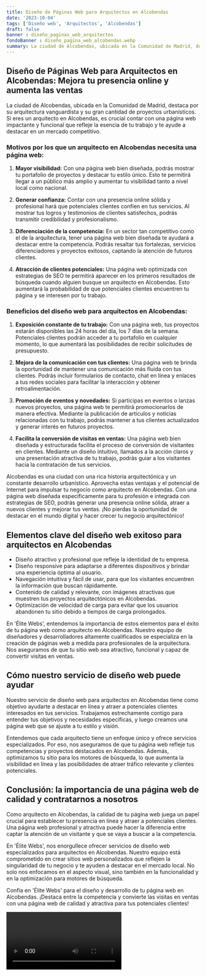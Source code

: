 ```yaml
---
title: Diseño de Páginas Web para Arquitectos en Alcobendas
date: '2023-10-04'
tags: ['Diseño web', 'Arquitectos', 'Alcobendas']
draft: false
banner : diseño_paginas_web_arquitectos
fondoBanner : diseño_pagina_web_alcobendas.webp
summary: La ciudad de Alcobendas, ubicada en la Comunidad de Madrid, destaca por su arquitectura vanguardista y su gran cantidad de proyectos urbanísticos. Si eres un arquitecto en Alcobendas, es crucial contar con una página web impactante y funcional que refleje la esencia de tu trabajo y te ayude a destacar en un mercado competitivo.
---
```


## Diseño de Páginas Web para Arquitectos en Alcobendas: Mejora tu presencia online y aumenta las ventas

La ciudad de Alcobendas, ubicada en la Comunidad de Madrid, destaca por su arquitectura vanguardista y su gran cantidad de proyectos urbanísticos. Si eres un arquitecto en Alcobendas, es crucial contar con una página web impactante y funcional que refleje la esencia de tu trabajo y te ayude a destacar en un mercado competitivo.

### Motivos por los que un arquitecto en Alcobendas necesita una página web:

1. **Mayor visibilidad:**
   Con una página web bien diseñada, podrás mostrar tu portafolio de proyectos y destacar tu estilo único. Esto te permitirá llegar a un público más amplio y aumentar tu visibilidad tanto a nivel local como nacional.

2. **Generar confianza:**
   Contar con una presencia online sólida y profesional hará que potenciales clientes confíen en tus servicios. Al mostrar tus logros y testimonios de clientes satisfechos, podrás transmitir credibilidad y profesionalismo.

3. **Diferenciación de la competencia:**
   En un sector tan competitivo como el de la arquitectura, tener una página web bien diseñada te ayudará a destacar entre la competencia. Podrás resaltar tus fortalezas, servicios diferenciadores y proyectos exitosos, captando la atención de futuros clientes.

4. **Atracción de clientes potenciales:**
   Una página web optimizada con estrategias de SEO te permitirá aparecer en los primeros resultados de búsqueda cuando alguien busque un arquitecto en Alcobendas. Esto aumentará la probabilidad de que potenciales clientes encuentren tu página y se interesen por tu trabajo.

### Beneficios del diseño web para arquitectos en Alcobendas:

1. **Exposición constante de tu trabajo:**
   Con una página web, tus proyectos estarán disponibles las 24 horas del día, los 7 días de la semana. Potenciales clientes podrán acceder a tu portafolio en cualquier momento, lo que aumentará las posibilidades de recibir solicitudes de presupuesto.

2. **Mejora de la comunicación con tus clientes:**
   Una página web te brinda la oportunidad de mantener una comunicación más fluida con tus clientes. Podrás incluir formularios de contacto, chat en línea y enlaces a tus redes sociales para facilitar la interacción y obtener retroalimentación.

3. **Promoción de eventos y novedades:**
   Si participas en eventos o lanzas nuevos proyectos, una página web te permitirá promocionarlos de manera efectiva. Mediante la publicación de artículos y noticias relacionadas con tu trabajo, podrás mantener a tus clientes actualizados y generar interés en futuros proyectos.

4. **Facilita la conversión de visitas en ventas:**
   Una página web bien diseñada y estructurada facilita el proceso de conversión de visitantes en clientes. Mediante un diseño intuitivo, llamados a la acción claros y una presentación atractiva de tu trabajo, podrás guiar a los visitantes hacia la contratación de tus servicios.

Alcobendas es una ciudad con una rica historia arquitectónica y un constante desarrollo urbanístico. Aprovecha estas ventajas y el potencial de Internet para impulsar tu negocio como arquitecto en Alcobendas. Con una página web diseñada específicamente para tu profesión e integrada con estrategias de SEO, podrás generar una presencia online sólida, atraer a nuevos clientes y mejorar tus ventas. ¡No pierdas la oportunidad de destacar en el mundo digital y hacer crecer tu negocio arquitectónico!

<GifSeo />

<Cta />

## Elementos clave del diseño web exitoso para arquitectos en Alcobendas

- Diseño atractivo y profesional que refleje la identidad de tu empresa.
- Diseño responsive para adaptarse a diferentes dispositivos y brindar una experiencia óptima al usuario.
- Navegación intuitiva y fácil de usar, para que los visitantes encuentren la información que buscan rápidamente.
- Contenido de calidad y relevante, con imágenes atractivas que muestren tus proyectos arquitectónicos en Alcobendas.
- Optimización de velocidad de carga para evitar que los usuarios abandonen tu sitio debido a tiempos de carga prolongados.

En 'Élite Webs', entendemos la importancia de estos elementos para el éxito de tu página web como arquitecto en Alcobendas. Nuestro equipo de diseñadores y desarrolladores altamente cualificados se especializa en la creación de páginas web a medida para profesionales de la arquitectura. Nos aseguramos de que tu sitio web sea atractivo, funcional y capaz de convertir visitas en ventas.

## Cómo nuestro servicio de diseño web puede ayudar

Nuestro servicio de diseño web para arquitectos en Alcobendas tiene como objetivo ayudarte a destacar en línea y atraer a potenciales clientes interesados ​​en tus servicios. Trabajamos estrechamente contigo para entender tus objetivos y necesidades específicas, y luego creamos una página web que se ajuste a tu estilo y visión.

Entendemos que cada arquitecto tiene un enfoque único y ofrece servicios especializados. Por eso, nos aseguramos de que tu página web refleje tus competencias y proyectos destacados en Alcobendas. Además, optimizamos tu sitio para los motores de búsqueda, lo que aumenta la visibilidad en línea y las posibilidades de atraer tráfico relevante y clientes potenciales.

## Conclusión: la importancia de una página web de calidad y contratarnos a nosotros

Como arquitecto en Alcobendas, la calidad de tu página web juega un papel crucial para establecer tu presencia en línea y atraer a potenciales clientes. Una página web profesional y atractiva puede hacer la diferencia entre captar la atención de un visitante y que se vaya a buscar a la competencia.

En 'Élite Webs', nos enorgullece ofrecer servicios de diseño web especializados para arquitectos en Alcobendas. Nuestro equipo está comprometido en crear sitios web personalizados que reflejen la singularidad de tu negocio y te ayuden a destacar en el mercado local. No solo nos enfocamos en el aspecto visual, sino también en la funcionalidad y en la optimización para motores de búsqueda.

Confía en 'Élite Webs' para el diseño y desarrollo de tu página web en Alcobendas. ¡Destaca entre la competencia y convierte las visitas en ventas con una página web de calidad y atractiva para tus potenciales clientes!

<Video />

<CtaBot job='Arquitectos' city='Alcobendas'/>

<Gmaps query='Alcobendas+españa+maps' />